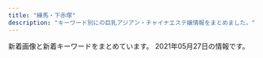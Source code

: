 ```yaml
---
title: "練馬・下赤塚"
description: "キーワード別にの巨乳アジアン・チャイナエステ嬢情報をまとめました。"
---
```


新着画像と新着キーワードをまとめています。
2021年05月27日の情報です。

<DmmAffiliateIns />
<KeywordTable
  shops={
    [
    {
        "station": "\u6210\u5897\u99c5\u5357\u53e3",
        "keywords": {},
        "img_links": [
            "http://oasis.akasuri.xyz/images/bar-staff.png",
            "http://oasis.akasuri.xyz/staff/s2.jpg",
            "http://oasis.akasuri.xyz/images/bar-photo.png",
            "http://oasis.akasuri.xyz/images/c-top.png",
            "http://oasis.akasuri.xyz/images/fotter.png",
            "http://oasis.akasuri.xyz/images/c-staff.png",
            "http://oasis.akasuri.xyz/staff/s1.jpg",
            "http://oasis.akasuri.xyz/images/c-photo.png",
            "http://oasis.akasuri.xyz/images/b-tel.png",
            "http://oasis.akasuri.xyz/staff/s3.jpg"
        ],
        "name": "\u30aa\u30a2\u30b7\u30b9",
        "url": "http://oasis.akasuri.xyz/"
    },
    {
        "img_links": [],
        "name": "AROMA PLAZA \u30a2\u30ed\u30de\u30d7\u30e9\u30b6",
        "keywords": {},
        "station": "\u77f3\u795e\u4e95\u516c\u5712\u99c5\u5357\u53e3",
        "url": "http://aroma-p.info/"
    },
    {
        "name": "\u7d05\u6708",
        "station": "\u4e0b\u8d64\u585a\u99c5\u5317\u53e3",
        "keywords": {},
        "url": "http://www.es-kou.link/",
        "img_links": [
            "http://www.es-kou.link/img/satomi1.jpg",
            "http://www.es-kou.link/images/interior_t.jpg",
            "http://www.es-kou.link/images/staff_t.jpg",
            "http://www.es-kou.link/images/mobile.jpg",
            "http://www.es-kou.link/images/1.jpg",
            "http://www.es-kou.link/img/nana1.jpg",
            "http://www.es-kou.link/images/s1.png",
            "http://www.es-kou.link/images/b1.jpg",
            "http://www.es-kou.link/images/sys2.jpg",
            "http://www.es-kou.link/images/head.jpg",
            "http://www.es-kou.link/img/mimi1.jpg",
            "http://www.es-kou.link/images/b2.jpg",
            "http://www.es-kou.link/images/news.jpg",
            "http://www.es-kou.link/images/sys1.jpg",
            "http://www.es-kou.link/images/int1.png",
            "http://www.es-kou.link/images/sys3.png",
            "http://www.es-kou.link/images/info.png",
            "http://www.es-kou.link/images/3.jpg",
            "http://www.es-kou.link/images/int2.png",
            "http://www.es-kou.link/images/2.jpg"
        ]
    },
    {
        "keywords": {},
        "url": "http://rose.este.work/",
        "name": "\u512a\u30fb\u7f8e",
        "station": "\u6c5f\u53e4\u7530\u99c5\u5357\u53e3",
        "img_links": [
            "http://rose.este.work/resize_1500-450.jpg",
            "http://rose.este.work/r3.jpg",
            "http://rose.este.work/re.jpg",
            "http://rose.este.work/index-1.htm.jpg",
            "http://rose.este.work/unnamed.png",
            "http://rose.este.work/r5.jpg",
            "http://rose.este.work/sys1.png",
            "http://rose.este.work/index-25.htm.jpg",
            "http://rose.este.work/index-24.htm.jpg",
            "http://rose.este.work/totop.png",
            "http://rose.este.work/index-26.htm.jpg",
            "http://rose.este.work/r4.jpg",
            "http://rose.este.work/resize_250.png",
            "http://rose.este.work/r1.jpg"
        ]
    },
    {
        "station": "\u65b0\u685c\u53f0\u99c51\u756a\u51fa\u53e3",
        "name": "\u697d\u3005",
        "keywords": {},
        "img_links": [
            "https://static.wixstatic.com/media/73ea4e_4f276738c0354f93b87840e2d55be62b~mv2.png",
            "https://static.wixstatic.com/media/56292f_3dc196c69ac04338b46a28f7dc0f4df2.jpg",
            "https://static.wixstatic.com/media/73ea4e_73ca4971bac34776a53c8b09526abe0d~mv2.jpg",
            "https://static.wixstatic.com/media/56292f_4d626237c2cd4806b0251dae4554758e.jpg"
        ],
        "url": "https://1270791003.wixsite.com/mysite/"
    },
    {
        "name": "Smile -\u30b9\u30de\u30a4\u30eb-",
        "url": "http://www.smile.mensest.com/",
        "img_links": [
            "http://www.smile.mensest.com/img/pickup.jpg",
            "http://www.smile.mensest.com/files/003.jpg",
            "http://www.smile.mensest.com/files/005.jpg",
            "http://www.smile.mensest.com/img/btn_side_mobile.jpg",
            "http://www.smile.mensest.com/img/ttl_news.png",
            "http://www.smile.mensest.com/img/ttl_info.png",
            "http://www.smile.mensest.com/img/header02.png",
            "http://www.smile.mensest.com/files/001.jpg",
            "http://www.smile.mensest.com/img/goback.jpg",
            "http://www.smile.mensest.com/files/004.jpg",
            "http://www.smile.mensest.com/img/btn_blog.png",
            "http://www.smile.mensest.com/files/002.jpg"
        ],
        "keywords": {
            "85": 2,
            "D": 6,
            "88": 4,
            "C": 17,
            "87": 4
        },
        "station": "\u7df4\u99ac\u99c5\u897f\u53e3"
    },
    {
        "img_links": [
            "http://www.es-yas.click/img/sayuri1.jpg",
            "http://www.es-yas.click/images/newface.png",
            "http://www.es-yas.click/images/sys2.png",
            "http://www.es-yas.click/images/int2.png",
            "http://www.es-yas.click/img/mari1.jpg",
            "http://www.es-yas.click/images/sys1.png",
            "http://www.es-yas.click/images/1.jpg",
            "http://www.es-yas.click/images/interior_t.jpg",
            "http://www.es-yas.click/images/tel.jpg",
            "http://www.es-yas.click/images/staff_t.jpg",
            "http://www.es-yas.click/images/3.jpg",
            "http://www.es-yas.click/img/riri1.jpg",
            "http://www.es-yas.click/images/s1.png",
            "http://www.es-yas.click/images/news.jpg",
            "http://www.es-yas.click/images/int1.png",
            "http://www.es-yas.click/images/2.jpg",
            "http://www.es-yas.click/images/ac1.png",
            "http://www.es-yas.click/images/mobile.jpg",
            "http://www.es-yas.click/images/head.jpg",
            "http://www.es-yas.click/images/sirase.jpg",
            "http://www.es-yas.click/images/info.png"
        ],
        "station": "\u4e2d\u6751\u6a4b\u99c5\u5357\u53e3",
        "url": "http://www.es-yas.click/",
        "keywords": {},
        "name": "\u30b9\u30a6\u30a3\u30fc\u30c8"
    },
    {
        "station": "\u7df4\u99ac\u99c5\u897f\u53e3",
        "url": "http://sh-dafei.work/",
        "img_links": [
            "http://sh-dafei.work/templets/default/pc/picture/s_staff.png",
            "http://sh-dafei.work/uploads/181207/1-1Q20G40K63R.jpg",
            "http://sh-dafei.work/templets/default/pc/picture/face.png",
            "http://sh-dafei.work/uploads/210326/1-210326140613257.jpg",
            "http://sh-dafei.work/uploads/181206/1-1Q2061253211D.jpg",
            "http://sh-dafei.work/uploads/190809/1-1ZP9125I01S.jpg",
            "http://sh-dafei.work/uploads/190130/1-1Z130162635508.jpg",
            "http://sh-dafei.work/uploads/210219/1-210219105500300.jpg",
            "http://sh-dafei.work/uploads/181206/1-1Q2061249563O.jpg",
            "http://sh-dafei.work/templets/default/pc/picture/s_pick.png",
            "http://sh-dafei.work/uploads/allimg/180612/1-1P612160305350.jpg",
            "http://sh-dafei.work/uploads/171031/1-1G0311G344914.jpg",
            "http://sh-dafei.work/uploads/200612/1-200612154534W8.jpg",
            "http://sh-dafei.work/uploads/190329/1-1Z329151011c7.jpg",
            "http://sh-dafei.work/uploads/180227/1-1P22G40S5448.jpg",
            "http://sh-dafei.work/uploads/191115/1-191115132040J2.jpg",
            "http://sh-dafei.work/uploads/190924/1-1Z924151334121.jpg",
            "http://sh-dafei.work/uploads/180612/1-1P612160029349.jpg",
            "http://sh-dafei.work/uploads/181207/1-1Q20G35320X0.png",
            "http://sh-dafei.work/uploads/171031/1-1G0311G556445.jpg",
            "http://sh-dafei.work/templets/default/pc/picture/end1.jpg",
            "http://sh-dafei.work/templets/default/pc/picture/staffs.png",
            "http://sh-dafei.work/uploads/171031/1-1G0311G531445.jpg",
            "http://sh-dafei.work/uploads/201113/1-20111314213cQ.jpg",
            "http://sh-dafei.work/uploads/200117/1-20011G614144B.jpg",
            "http://sh-dafei.work/uploads/190301/1-1Z30116320A41.jpg",
            "http://sh-dafei.work/templets/default/pc/picture/s_news.png",
            "http://sh-dafei.work/uploads/201002/1-201002144Z11V.jpg",
            "http://sh-dafei.work/uploads/181206/1-1Q2061250494E.jpg",
            "http://sh-dafei.work/uploads/171031/1-1G0311G505933.jpg",
            "http://sh-dafei.work/uploads/181206/1-1Q206125154224.jpg",
            "http://sh-dafei.work/uploads/180612/1-1P6121601061c.jpg",
            "http://sh-dafei.work/uploads/171031/1-1G0311G4095M.jpg",
            "http://sh-dafei.work/uploads/181214/1-1Q214154222511.jpg"
        ],
        "name": "\u5927\u5983",
        "keywords": {}
    },
    {
        "keywords": {
            "88": 2,
            "89": 1,
            "90": 3,
            "92": 1
        },
        "station": "\u7df4\u99ac\u99c5\u897f\u53e3",
        "name": "\u7df4\u99ac\u306e\u5929\u4f7f",
        "url": "http://ginzaangel.esnavi.work/",
        "img_links": [
            "http://ginzaangel.esnavi.work/int1.png",
            "http://ginzaangel.esnavi.work/2/uploadimg/1615988408.jpeg",
            "http://ginzaangel.esnavi.work/2/uploadimg/1619341553.jpeg",
            "http://ginzaangel.esnavi.work/2/uploadimg/1615989033.jpeg",
            "http://ginzaangel.esnavi.work/sys2.jpg",
            "http://ginzaangel.esnavi.work/2/uploadimg/1601829474.jpeg",
            "http://ginzaangel.esnavi.work/2/uploadimg/1615988934.jpeg",
            "http://ginzaangel.esnavi.work/head.jpg",
            "http://ginzaangel.esnavi.work/sys1.jpg",
            "http://ginzaangel.esnavi.work/news.jpg",
            "http://ginzaangel.esnavi.work/2/uploadimg/1615989115.jpeg",
            "http://ginzaangel.esnavi.work/staff_t.jpg",
            "http://ginzaangel.esnavi.work/2/uploadimg/1595657062.jpeg",
            "http://ginzaangel.esnavi.work/s1.png"
        ]
    },
    {
        "keywords": {
            "90": 3,
            "E": 1,
            "92": 1,
            "C": 2,
            "89": 1,
            "D": 3,
            "86": 1
        },
        "img_links": [
            "http://aclass.estheya.com/css/staff/staff002.jpg",
            "http://aclass.estheya.com/css/staff/staff006.jpg",
            "http://aclass.estheya.com/css/right.jpg",
            "http://aclass.estheya.com/css/m-top004.jpg",
            "http://aclass.estheya.com/css/m-head04.jpg",
            "http://aclass.estheya.com/css/staff/staff005.jpg",
            "http://aclass.estheya.com/css/staff/staff0004.jpg",
            "http://aclass.estheya.com/css/staff/staff0003.jpg",
            "http://aclass.estheya.com/css/m-head02.jpg",
            "http://aclass.estheya.com/css/staff/staff001-b.jpg",
            "http://aclass.estheya.com/images/call.png",
            "http://aclass.estheya.com/css/left.jpg",
            "http://aclass.estheya.com/css/cam01.jpg",
            "http://aclass.estheya.com/css/staff/staff001.jpg"
        ],
        "name": "A-CLASS\uff5e\u30a8\u30fc\u30af\u30e9\u30b9\uff5e",
        "station": "\u7df4\u99ac\u99c5",
        "url": "http://aclass.estheya.com/"
    },
    {
        "station": "\u8981\u753a\u99c55\u756a\u51fa\u53e3",
        "name": "\u30d1\u30ad\u30e9",
        "img_links": [
            "http://pakira-massage.work/img/sta1.jpg",
            "http://pakira-massage.work/img/botton.jpg",
            "http://pakira-massage.work/i/img/r4.jpg",
            "http://pakira-massage.work/i/img/sta2.jpg",
            "http://pakira-massage.work/i/img/sta1.jpg",
            "http://pakira-massage.work/i/img/st1.jpg",
            "http://pakira-massage.work/img/sta2.jpg",
            "http://pakira-massage.work/img/campian.jpg",
            "http://pakira-massage.work/i/img/r2.jpg",
            "http://pakira-massage.work/i/img/r3.jpg",
            "http://pakira-massage.work/img/s2.jpg",
            "http://pakira-massage.work/img/nos.jpg",
            "http://pakira-massage.work/i/img/r1.jpg",
            "http://pakira-massage.work/img/s1.jpg",
            "http://pakira-massage.work/img/mobile-1.png",
            "http://pakira-massage.work/img/head.jpg",
            "http://pakira-massage.work/img/st1.jpg",
            "http://pakira-massage.work/img/st2.jpg",
            "http://pakira-massage.work/i/img/r6.jpg",
            "http://pakira-massage.work/i/img/r5.jpg"
        ],
        "url": "http://pakira-massage.work/",
        "keywords": {
            "E": 1,
            "85": 2,
            "C": 11,
            "87": 1
        }
    },
    {
        "url": "http://www.hi-msg.com/dansin/",
        "name": "\u6696\u5fc3",
        "img_links": [
            "http://www.hi-msg.com/dansin/images/s_face.jpg",
            "http://www.hi-msg.com/dansin/images/p-5-1.jpg",
            "http://www.hi-msg.com/dansin/images/p-5.jpg",
            "http://www.hi-msg.com/dansin/images/p-6.jpg",
            "http://www.hi-msg.com/dansin/images/1.jpg",
            "http://www.hi-msg.com/dansin/images/p-6-1.jpg",
            "http://www.hi-msg.com/dansin/images/s_pick.jpg",
            "http://www.hi-msg.com/dansin/images/p-7.jpg",
            "http://www.hi-msg.com/dansin/images/p-8.jpg",
            "http://www.hi-msg.com/dansin/images/top1.jpg",
            "http://www.hi-msg.com/dansin/images/p-9.jpg",
            "http://www.hi-msg.com/dansin/images/top.jpg",
            "http://www.hi-msg.com/dansin/images/mobile.jpg",
            "http://www.hi-msg.com/dansin/images/p-2-1.jpg",
            "http://www.hi-msg.com/dansin/images/end1.jpg",
            "http://www.hi-msg.com/dansin/images/p-2.jpg",
            "http://www.hi-msg.com/dansin/images/p-9-1.jpg",
            "http://www.hi-msg.com/dansin/images/s_news.jpg",
            "http://www.hi-msg.com/dansin/images/nav.jpg",
            "http://www.hi-msg.com/dansin/images/s_info.jpg"
        ],
        "station": "\u3068\u304d\u308f\u53f0\u99c5\u5357\u53e3",
        "keywords": {}
    },
    {
        "url": "http://binrou.net/",
        "name": "\u30ad\u30e9\u30ad\u30e9",
        "keywords": {
            "86": 4,
            "88": 1,
            "89": 1,
            "D": 2,
            "F": 1,
            "C": 17,
            "E": 6,
            "87": 4
        },
        "img_links": [
            "http://binrou.net/i/img/r4.jpg",
            "http://binrou.net/i/img/sta98.jpg",
            "http://binrou.net/img/pickup20.jpg",
            "http://binrou.net/img/st116.jpg",
            "http://binrou.net/i/img/st118.jpg",
            "http://binrou.net/img/s112.jpg",
            "http://binrou.net/i/img/sta117.jpg",
            "http://binrou.net/i/img/sta119.jpg",
            "http://binrou.net/img/sta115.jpg",
            "http://binrou.net/img/st118.jpg",
            "http://binrou.net/i/img/sta104.jpg",
            "http://binrou.net/img/st111.jpg",
            "http://binrou.net/img/s111.jpg",
            "http://binrou.net/img/s116.jpg",
            "http://binrou.net/i/img/sta108.jpg",
            "http://binrou.net/img/st109.jpg",
            "http://binrou.net/img/st119.jpg",
            "http://binrou.net/img/sta118.jpg",
            "http://binrou.net/img/st112.jpg",
            "http://binrou.net/i/img/sta109.jpg",
            "http://binrou.net/i/img/sta118.jpg",
            "http://binrou.net/i/img/sta89.jpg",
            "http://binrou.net/i/img/sta111.jpg",
            "http://binrou.net/img/botton.jpg",
            "http://binrou.net/i/img/r1.jpg",
            "http://binrou.net/i/img/sta80.jpg",
            "http://binrou.net/img/s115.jpg",
            "http://binrou.net/img/st117.jpg",
            "http://binrou.net/i/img/r2.jpg",
            "http://binrou.net/i/img/acc.jpg",
            "http://binrou.net/img/st114.jpg",
            "http://binrou.net/i/img/sta112.jpg",
            "http://binrou.net/i/img/sta88.jpg",
            "http://binrou.net/img/st115.jpg",
            "http://binrou.net/i/img/sta105.jpg",
            "http://binrou.net/img/s117.jpg",
            "http://binrou.net/i/img/sta94.jpg",
            "http://binrou.net/img/acc.jpg",
            "http://binrou.net/i/img/sta97.jpg",
            "http://binrou.net/img/s119.jpg",
            "http://binrou.net/img/sta109.jpg",
            "http://binrou.net/img/sta114.jpg",
            "http://binrou.net/i/img/sta100.jpg",
            "http://binrou.net/i/img/sta92.jpg",
            "http://binrou.net/img/s114.jpg",
            "http://binrou.net/img/sta116.jpg",
            "http://binrou.net/img/sta112.jpg",
            "http://binrou.net/img/s118.jpg",
            "http://binrou.net/img/sta117.jpg",
            "http://binrou.net/i/img/sta115.jpg",
            "http://binrou.net/img/fla.jpg",
            "http://binrou.net/img/sta111.jpg",
            "http://binrou.net/i/img/r3.jpg",
            "http://binrou.net/img/sta119.jpg",
            "http://binrou.net/img/mo.png",
            "http://binrou.net/i/img/sta116.jpg",
            "http://binrou.net/i/img/sta114.jpg"
        ],
        "station": "\u7df4\u99ac\u99c5\u897f\u53e3"
    },
    {
        "url": "http://siesta.ests.jp/",
        "keywords": {
            "85": 10,
            "83": 5,
            "D": 15,
            "88": 5
        },
        "name": "\u30b7\u30a8\u30b9\u30bf",
        "station": "\u5927\u6cc9\u5b66\u5712\u99c5\u5317\u53e3",
        "img_links": [
            "http://siesta.ests.jp/images/acc3.jpg",
            "http://siesta.ests.jp/photos/sites/39/2021/01/2021011116333298.jpg",
            "http://siesta.ests.jp/images/pick.jpg",
            "http://siesta.ests.jp/images/acc1.jpg",
            "http://siesta.ests.jp/images/acc4.jpg",
            "http://siesta.ests.jp/images/top.png",
            "http://siesta.ests.jp/photos/sites/39/2021/01/2021011116333493.jpg",
            "http://siesta.ests.jp/photos/sites/39/2021/04/2021040818055925.jpg",
            "http://siesta.ests.jp/images/mobile.jpg",
            "http://siesta.ests.jp/images/info.jpg",
            "http://siesta.ests.jp/photos/sites/39/2021/04/2021042011331872.jpg",
            "http://siesta.ests.jp/images/s-staff.jpg",
            "http://siesta.ests.jp/images/news.jpg",
            "http://siesta.ests.jp/images/s-recriut.jpg",
            "http://siesta.ests.jp/images/mobile1.jpg",
            "http://siesta.ests.jp/images/acc2.jpg"
        ]
    },
    {
        "img_links": [
            "http://c-sakura.work/images/1.jpg",
            "http://c-sakura.work/img/ami1.jpg",
            "http://c-sakura.work/images/interior_t.jpg",
            "http://c-sakura.work/img/yuyu1.jpg",
            "http://c-sakura.work/images/int2.png",
            "http://c-sakura.work/images/head.jpg",
            "http://c-sakura.work/images/int1.png",
            "http://c-sakura.work/img/yuri1.jpg",
            "http://c-sakura.work/images/sisu.png",
            "http://c-sakura.work/images/tel.jpg",
            "http://c-sakura.work/images/3.jpg",
            "http://c-sakura.work/images/sys1.png",
            "http://c-sakura.work/images/2.jpg",
            "http://c-sakura.work/images/news.png",
            "http://c-sakura.work/images/info.png",
            "http://c-sakura.work/images/mobile.jpg",
            "http://c-sakura.work/images/staff_t.jpg"
        ],
        "url": "http://c-sakura.work/",
        "station": "\u4e0b\u8d64\u585a\u99c5\u5317\u53e3",
        "name": "\u9577\u4e45*\u3061\u3087\u3046\u304d\u3085\u3046",
        "keywords": {}
    },
    {
        "name": "\u30b8\u30e3\u30b9\u30df\u30f3",
        "img_links": [],
        "station": "\u6210\u5897\u99c5",
        "keywords": {},
        "url": "http://evergrace.tyo.cm/"
    },
    {
        "keywords": {},
        "url": "http://c-ikoi.work/",
        "img_links": [
            "http://c-ikoi.work/images/sys2.jpg",
            "http://c-ikoi.work/img/yuki1.jpg",
            "http://c-ikoi.work/images/4.jpg",
            "http://c-ikoi.work/images/staff_t.jpg",
            "http://c-ikoi.work/images/sys1.jpg",
            "http://c-ikoi.work/images/sys3.png",
            "http://c-ikoi.work/images/int2.png",
            "http://c-ikoi.work/images/line.png",
            "http://c-ikoi.work/images/concept.jpg",
            "http://c-ikoi.work/img/moe1.jpg",
            "http://c-ikoi.work/img/aoi1.jpg",
            "http://c-ikoi.work/images/3.jpg",
            "http://c-ikoi.work/images/tel.jpg",
            "http://c-ikoi.work/images/rec1.png",
            "http://c-ikoi.work/images/mobile.jpg",
            "http://c-ikoi.work/images/1.jpg",
            "http://c-ikoi.work/img/rina1.jpg",
            "http://c-ikoi.work/images/head.jpg",
            "http://c-ikoi.work/images/rec2.png",
            "http://c-ikoi.work/images/2.jpg",
            "http://c-ikoi.work/images/news.jpg",
            "http://c-ikoi.work/images/int1.png",
            "http://c-ikoi.work/images/int3.png",
            "http://c-ikoi.work/images/interior_t.jpg"
        ],
        "station": "\u5927\u5c71\u99c5\u5357\u53e3",
        "name": "\u61a9"
    },
    {
        "url": "http://tenpo2.iest.info/",
        "station": "\u4e0a\u677f\u6a4b\u99c5\u5317\u53e3",
        "keywords": {},
        "name": "\u6e29\u30fb\u306c\u304f\u3082\u308a",
        "img_links": []
    },
    {
        "url": "http://margaret.ests.jp/",
        "name": "\u30de\u30fc\u30ac\u30ec\u30c3\u30c8",
        "img_links": [
            "http://margaret.ests.jp/images/s_service.png",
            "http://margaret.ests.jp/photos/sites/29/2020/04/2020041014190824.jpg",
            "http://margaret.ests.jp/images/s_pick.jpg",
            "http://margaret.ests.jp/photos/sites/29/2020/03/2020032709162529.jpg",
            "http://margaret.ests.jp/photos/sites/29/2021/01/2021011511194654.jpg",
            "http://margaret.ests.jp/photos/sites/29/2020/06/202006301829174.jpeg",
            "http://margaret.ests.jp/photos/sites/29/2020/06/2020062814010219.jpeg",
            "http://margaret.ests.jp/images/service1.jpg",
            "http://margaret.ests.jp/images/service2.jpg",
            "http://margaret.ests.jp/photos/sites/29/2020/04/202004081414540.jpg",
            "http://margaret.ests.jp/images/room3.jpg",
            "http://margaret.ests.jp/images/info.jpg",
            "http://margaret.ests.jp/photos/sites/29/2020/08/2020082222274080.jpeg",
            "http://margaret.ests.jp/photos/sites/29/2020/04/2020040205541033.jpg",
            "http://margaret.ests.jp/images/s_staff.png",
            "http://margaret.ests.jp/images/room1.jpg",
            "http://margaret.ests.jp/photos/sites/29/2020/05/202005281752578.jpg",
            "http://margaret.ests.jp/photos/sites/29/2020/08/2020080615352994.jpeg",
            "http://margaret.ests.jp/images/service3.jpg",
            "http://margaret.ests.jp/images/room4.jpg",
            "http://margaret.ests.jp/images/room2.jpg",
            "http://margaret.ests.jp/images/s_news.jpg",
            "http://margaret.ests.jp/images/mobile.jpg",
            "http://margaret.ests.jp/images/top.jpg",
            "http://margaret.ests.jp/photos/sites/29/2020/04/202004102157462.jpeg",
            "http://margaret.ests.jp/images/service4.jpg"
        ],
        "station": "\u685c\u53f0\u99c5\u5317\u53e3",
        "keywords": {
            "88": 24,
            "85": 36,
            "E": 60,
            "86": 24,
            "D": 72,
            "87": 12
        }
    },
    {
        "img_links": [
            "http://moonlove.est-u.com/staff/miki.jpg",
            "http://moonlove.est-u.com/images/s6.jpg",
            "http://moonlove.est-u.com/images/index_02.jpg",
            "http://moonlove.est-u.com/images/index_16.jpg",
            "http://moonlove.est-u.com/images/index1_06.jpg",
            "http://moonlove.est-u.com/images/index_14.jpg",
            "http://moonlove.est-u.com/images/index_04.jpg",
            "http://moonlove.est-u.com/images/index3_06.jpg",
            "http://moonlove.est-u.com/images/index_12.jpg",
            "http://moonlove.est-u.com/images/s8.jpg",
            "http://moonlove.est-u.com/staff/ayumi.jpg",
            "http://moonlove.est-u.com/images/s1.jpg",
            "http://moonlove.est-u.com/staff/kaori.jpg",
            "http://moonlove.est-u.com/images/index_13.jpg",
            "http://moonlove.est-u.com/images/s4.jpg",
            "http://moonlove.est-u.com/staff/nami.jpg",
            "http://moonlove.est-u.com/staff/sakura.jpg",
            "http://moonlove.est-u.com/images/s3.jpg",
            "http://moonlove.est-u.com/images/index_07.jpg",
            "http://moonlove.est-u.com/images/index_19.jpg",
            "http://moonlove.est-u.com/images/icon_000.jpg",
            "http://moonlove.est-u.com/images/s5.jpg",
            "http://moonlove.est-u.com/images/index_15.jpg",
            "http://moonlove.est-u.com/images/index_05.jpg",
            "http://moonlove.est-u.com/images/index_17.jpg",
            "http://moonlove.est-u.com/images/index2_06.jpg",
            "http://moonlove.est-u.com/staff/hitomi.jpg",
            "http://moonlove.est-u.com/images/index_10.jpg",
            "http://moonlove.est-u.com/images/index_08.jpg",
            "http://moonlove.est-u.com/images/staff_09.jpg"
        ],
        "name": "\u6708\u306e\u604b",
        "station": "\u7df4\u99ac\u99c5\u5317\u53e3",
        "keywords": {
            "C": 7
        },
        "url": "http://moonlove.est-u.com/"
    },
    {
        "keywords": {
            "C": 8
        },
        "img_links": [
            "http://www.nerima-rose.com/images/shop/11.jpg",
            "http://www.nerima-rose.com/images/staff/18/hina.jpg",
            "http://www.nerima-rose.com/images/aroma/r3.jpg",
            "http://www.nerima-rose.com/images/staff/17/2/ena.jpg",
            "http://www.nerima-rose.com/images/index-rosa_02.jpg",
            "http://www.nerima-rose.com/images/index-rosa_09.jpg",
            "http://www.nerima-rose.com/images/rosa-sys_04.jpg",
            "http://www.nerima-rose.com/images/staff/16/kaori2.jpg",
            "http://www.nerima-rose.com/images/rosa-sys_09a.jpg",
            "http://www.nerima-rose.com/images/shop/3/sh1.jpg",
            "http://www.nerima-rose.com/images/rosa-pindao_07.jpg",
            "http://www.nerima-rose.com/images/nav/nav-rec.jpg",
            "http://www.nerima-rose.com/images/staff/18/ayumi.jpg",
            "http://www.nerima-rose.com/images/shop/4/s1.jpg",
            "http://www.nerima-rose.com/images/aroma/r1.jpg",
            "http://www.nerima-rose.com/images/rosa-pindao_09.jpg",
            "http://www.nerima-rose.com/images/staff/18/misaki.jpg",
            "http://www.nerima-rose.com/images/shop/h1.jpg",
            "http://www.nerima-rose.com/images/nav/nav-acc.jpg",
            "http://www.nerima-rose.com/cgi-bin/topics/img/16-1.jpg",
            "http://www.nerima-rose.com/images/staff/16/aya2.jpg",
            "http://www.nerima-rose.com/images/staff/17/2/nana.png",
            "http://www.nerima-rose.com/images/aroma/r2.jpg",
            "http://www.nerima-rose.com/images/staff/17/riri.jpg",
            "http://www.nerima-rose.com/images/sys3.jpg",
            "http://www.nerima-rose.com/images/index-rosa_04.jpg",
            "http://www.nerima-rose.com/images/images/sys2018_06.jpg",
            "http://www.nerima-rose.com/images/images/sys2018_03.jpg"
        ],
        "station": "\u7df4\u99ac\u99c5\u5357\u53e3",
        "name": "ROSE",
        "url": "http://www.nerima-rose.com/"
    },
    {
        "url": "http://nymphe-est.biz/",
        "station": "\u6771\u6b66\u7df4\u99ac\u99c5\u5317\u53e3",
        "img_links": [
            "http://nymphe-est.biz/images/fla.jpg",
            "http://nymphe-est.biz/images/stat.jpg",
            "http://nymphe-est.biz/images/cg01.jpg",
            "http://nymphe-est.biz/images/tm.jpg",
            "http://nymphe-est.biz/images/m4.png",
            "http://nymphe-est.biz/images/cg02.jpg",
            "http://nymphe-est.biz/images/tit5.jpg",
            "http://nymphe-est.biz/images/m2.png",
            "http://nymphe-est.biz/images/bur.jpg",
            "http://nymphe-est.biz/images/top.png",
            "http://nymphe-est.biz/images/tit4.jpg",
            "http://nymphe-est.biz/images/accl.jpg",
            "http://nymphe-est.biz/images/stal.jpg",
            "http://nymphe-est.biz/images/m1.png",
            "http://nymphe-est.biz/images/bul.jpg",
            "http://nymphe-est.biz/images/m3.png",
            "http://nymphe-est.biz/images/tit2.jpg",
            "http://nymphe-est.biz/images/tit3.jpg",
            "http://nymphe-est.biz/images/m6.png",
            "http://nymphe-est.biz/images/tit6.jpg",
            "http://nymphe-est.biz/images/spt.png",
            "http://nymphe-est.biz/images/m5.png",
            "http://nymphe-est.biz/images/no.png",
            "http://nymphe-est.biz/images/cg03.jpg"
        ],
        "keywords": {
            "D": 2,
            "E": 1
        },
        "name": "\u59eb\u306e\u3086\u3073\u3055\u304d"
    },
    {
        "keywords": {},
        "name": "\u8776",
        "url": "http://www.relaxes.info/",
        "img_links": [
            "http://www.relaxes.info/up/uploads/20210313172020j.jpg",
            "http://www.relaxes.info/up/uploads/20180315212810me.jpg",
            "http://www.relaxes.info/images/ttl_qj.png",
            "http://www.relaxes.info/images/t2.png",
            "http://www.relaxes.info/images/rec.png",
            "http://www.relaxes.info/images/t1.png",
            "http://www.relaxes.info/images/price.jpg",
            "http://www.relaxes.info/images/s1.png",
            "http://www.relaxes.info/images/ttl_staff.png",
            "http://www.relaxes.info/images/info.jpg",
            "http://www.relaxes.info/images/ttl_price.png",
            "http://www.relaxes.info/up/uploads/2017071800271212.jpg",
            "http://www.relaxes.info/images/header_bg.png"
        ],
        "station": "\u4e0a\u677f\u6a4b\u99c5\u5317\u53e3"
    },
    {
        "name": "\u3064\u307c\u307f",
        "station": "\u7df4\u99ac\u99c5\u897f\u53e3",
        "keywords": {
            "E": 13,
            "D": 6,
            "G": 2,
            "C": 17
        },
        "url": "https://salasa.tokyo/",
        "img_links": [
            "https://salasa.tokyo/wp-content/themes/este/img/top-img02.png",
            "https://salasa.tokyo/wp-content/uploads/2021/04/s187alasa.jpg",
            "https://salasa.tokyo/wp-content/uploads/2020/03/897261salasa.jpg",
            "https://salasa.tokyo/wp-content/uploads/2020/04/2311121salasa.jpg",
            "https://salasa.tokyo/wp-content/uploads/2020/02/8776salasa.jpg",
            "https://salasa.tokyo/wp-content/uploads/2020/02/11salasa.jpg",
            "https://salasa.tokyo/wp-content/themes/este/img/1.jpg",
            "https://salasa.tokyo/wp-content/themes/este/img/tel_footer.png",
            "https://salasa.tokyo/wp-content/themes/este/img/top-img01a.png",
            "https://salasa.tokyo/wp-content/themes/este/img/top-img021.png",
            "https://salasa.tokyo/wp-content/themes/este/img/2.jpg",
            "https://salasa.tokyo/wp-content/uploads/2020/02/1salasa.jpg",
            "https://salasa.tokyo/wp-content/themes/este/img/3.jpg",
            "https://salasa.tokyo/wp-content/uploads/2020/02/876752178salasa.jpg",
            "https://salasa.tokyo/wp-content/uploads/2020/02/21salasa.jpg",
            "https://salasa.tokyo/wp-content/uploads/2020/02/41salasa.jpg",
            "https://salasa.tokyo/wp-content/themes/este/img/4.jpg",
            "https://salasa.tokyo/wp-content/themes/este/img/top-img05.png",
            "https://salasa.tokyo/wp-content/themes/este/img/call.png",
            "https://salasa.tokyo/wp-content/themes/este/img/top-img01.png",
            "https://salasa.tokyo/wp-content/themes/este/img/tel_header.png",
            "https://salasa.tokyo/wp-content/themes/este/img/top-img04.png",
            "https://salasa.tokyo/wp-content/uploads/2021/02/345salasa.jpg",
            "https://salasa.tokyo/wp-content/uploads/2020/02/32salasa.jpg",
            "https://salasa.tokyo/wp-content/themes/este/img/top-img01b.png"
        ]
    },
    {
        "keywords": {},
        "station": "\u6210\u5897\u99c5",
        "name": "\u59eb",
        "img_links": [],
        "url": "http://anzu.abnavi.info/"
    },
    {
        "station": "\u7df4\u99ac\u99c5\u5317\u53e3",
        "url": "http://es-nerima.biz/",
        "keywords": {},
        "img_links": [
            "http://es-nerima.biz/wp-content/themes/template-salon2/images/gallery2.jpg",
            "http://cdn.dino-es.com/images/logo/88x31DinoEs.png",
            "http://es-nerima.biz/wp-content/uploads/2016/10/g1-250x330.jpg",
            "http://es-nerima.biz/wp-content/uploads/2016/10/g5.jpg",
            "http://es-nerima.biz/wp-content/uploads/2016/10/mika-250x330.jpg",
            "http://es-nerima.biz/wp-content/uploads/2016/10/g6.jpg",
            "http://es-nerima.biz/wp-content/themes/template-salon2/images/pickup-ttl.png",
            "http://es-nerima.biz/wp-content/themes/template-salon2/images/news-ttl.png",
            "http://es-nerima.biz/wp-content/uploads/2016/10/gallery8.jpg",
            "http://es-nerima.biz/wp-content/uploads/2016/10/camp-bnr.jpg",
            "http://es-nerima.biz/wp-content/themes/template-salon2/images/newface-ttl.png",
            "http://es-nerima.biz/wp-content/uploads/2016/10/gallery5.jpg",
            "http://es-nerima.biz/wp-content/uploads/2016/10/gallery3.jpg",
            "http://es-nerima.biz/wp-content/themes/template-salon2/images/camp-bnr.jpg",
            "http://es-nerima.biz/wp-content/uploads/2016/10/gallery8-600x600.jpg",
            "http://es-nerima.biz/wp-content/uploads/2016/10/g5-250x330.jpg",
            "http://es-nerima.biz/wp-content/uploads/2016/10/girl-1-250x330.jpg",
            "http://es-nerima.biz/wp-content/themes/template-salon2/images/massage-de_88_31.jpg",
            "http://es-nerima.biz/wp-content/themes/template-salon2/images/gallery3.jpg",
            "http://es-nerima.biz/wp-content/uploads/2016/10/mika.jpg",
            "http://es-nerima.biz/wp-content/themes/template-salon2/images/gallery1.jpg",
            "http://es-nerima.biz/wp-content/uploads/2016/10/eri.jpg",
            "http://es-nerima.biz/wp-content/themes/template-salon2/images/slider1.jpg",
            "http://es-nerima.biz/wp-content/uploads/2016/10/girl-1.jpg",
            "http://es-nerima.biz/wp-content/uploads/2016/10/g3-250x330.jpg",
            "http://es-nerima.biz/wp-content/themes/template-salon2/images/pickup-frame.png",
            "http://es-nerima.biz/wp-content/uploads/2016/10/g1.jpg",
            "http://es-nerima.biz/wp-content/themes/template-salon2/images/magazine.jpg",
            "http://es-nerima.biz/wp-content/themes/template-salon2/images/gallery4.jpg",
            "http://es-nerima.biz/wp-content/themes/template-salon2/images/tel.png",
            "http://es-nerima.biz/wp-content/uploads/2016/10/g3.jpg",
            "http://es-nerima.biz/wp-content/uploads/2016/10/gallery2.jpg",
            "http://es-nerima.biz/wp-content/uploads/2016/10/gallery1.jpg",
            "http://es-nerima.biz/wp-content/uploads/2016/10/eri-250x330.jpg",
            "http://es-nerima.biz/wp-content/uploads/2016/10/gallery7.jpg",
            "http://es-nerima.biz/wp-content/uploads/2016/10/g6-250x330.jpg",
            "http://es-nerima.biz/wp-content/themes/template-salon2/images/gallery-ttl.png",
            "http://es-nerima.biz/wp-content/uploads/2016/10/gallery6.jpg",
            "http://es-nerima.biz/wp-content/uploads/2016/10/g4-250x330.jpg"
        ],
        "name": "\u3046\u3089\u3089"
    },
    {
        "img_links": [
            "http://ponfu-massage.work/img/s44.jpg",
            "http://ponfu-massage.work/img/s43.jpg",
            "http://ponfu-massage.work/img/acc1.jpg",
            "http://ponfu-massage.work/img/acc9.jpg",
            "http://ponfu-massage.work/img/sta44.jpg",
            "http://ponfu-massage.work/img/sta43.jpg",
            "http://ponfu-massage.work/i/img/sta44.jpg",
            "http://ponfu-massage.work/i/img/sta24.jpg",
            "http://ponfu-massage.work/img/sta42.jpg",
            "http://ponfu-massage.work/i/img/sta42.jpg",
            "http://ponfu-massage.work/img/sta30.jpg",
            "http://ponfu-massage.work/i/img/sta45.jpg",
            "http://ponfu-massage.work/img/sta47.jpg",
            "http://ponfu-massage.work/img/st30.jpg",
            "http://ponfu-massage.work/img/s45.jpg",
            "http://ponfu-massage.work/img/s47.jpg",
            "http://ponfu-massage.work/img/st28.jpg",
            "http://ponfu-massage.work/img/sta35.jpg",
            "http://ponfu-massage.work/img/st18.jpg",
            "http://ponfu-massage.work/i/img/r1.jpg",
            "http://ponfu-massage.work/i/img/sta39.jpg",
            "http://ponfu-massage.work/img/s30.jpg",
            "http://ponfu-massage.work/img/st39.jpg",
            "http://ponfu-massage.work/img/st35.jpg",
            "http://ponfu-massage.work/img/sta28.jpg",
            "http://ponfu-massage.work/img/acc3.jpg",
            "http://ponfu-massage.work/img/st43.jpg",
            "http://ponfu-massage.work/img/sta41.jpg",
            "http://ponfu-massage.work/img/st47.jpg",
            "http://ponfu-massage.work/img/sta45.jpg",
            "http://ponfu-massage.work/img/acc5.jpg",
            "http://ponfu-massage.work/img/s41.jpg",
            "http://ponfu-massage.work/i/img/r2.jpg",
            "http://ponfu-massage.work/i/img/r4.jpg",
            "http://ponfu-massage.work/i/img/sta47.jpg",
            "http://ponfu-massage.work/i/img/sta43.jpg",
            "http://ponfu-massage.work/img/acc2.jpg",
            "http://ponfu-massage.work/img/acc6.jpg",
            "http://ponfu-massage.work/img/st42.jpg",
            "http://ponfu-massage.work/img/st46.jpg",
            "http://ponfu-massage.work/img/sta39.jpg",
            "http://ponfu-massage.work/img/s39.jpg",
            "http://ponfu-massage.work/img/s46.jpg",
            "http://ponfu-massage.work/img/botton.jpg",
            "http://ponfu-massage.work/img/st38.jpg",
            "http://ponfu-massage.work/img/campian.jpg",
            "http://ponfu-massage.work/img/acc7.jpg",
            "http://ponfu-massage.work/img/acc8.jpg",
            "http://ponfu-massage.work/i/img/st45.jpg",
            "http://ponfu-massage.work/i/img/sta38.jpg",
            "http://ponfu-massage.work/i/img/sta30.jpg",
            "http://ponfu-massage.work/img/s38.jpg",
            "http://ponfu-massage.work/img/s42.jpg",
            "http://ponfu-massage.work/img/sta38.jpg",
            "http://ponfu-massage.work/i/img/sta46.jpg",
            "http://ponfu-massage.work/img/sta46.jpg",
            "http://ponfu-massage.work/i/img/sta28.jpg",
            "http://ponfu-massage.work/i/img/r3.jpg",
            "http://ponfu-massage.work/i/img/sta41.jpg",
            "http://ponfu-massage.work/img/st41.jpg",
            "http://ponfu-massage.work/img/st44.jpg",
            "http://ponfu-massage.work/img/st45.jpg",
            "http://ponfu-massage.work/img/acc4.jpg",
            "http://ponfu-massage.work/img/acc10.jpg"
        ],
        "keywords": {
            "C": 22,
            "E": 2,
            "88": 4,
            "84": 1,
            "89": 1,
            "D": 9,
            "87": 5,
            "F": 2,
            "86": 1,
            "85": 2
        },
        "station": "\u7df4\u99ac\u99c5\u897f\u53e3",
        "url": "http://ponfu-massage.work/",
        "name": "\u30dd\u30f3\u30d5\u30fc"
    },
    {
        "url": "http://lachesis.este88.com/",
        "name": "\u30e9\u30b1\u30b7\u30b9\u5927\u6cc9\u5b66\u5712",
        "station": "\u5927\u6cc9\u5b66\u5712\u99c5",
        "keywords": {
            "91": 3,
            "84": 1,
            "E": 1,
            "81": 1,
            "83": 2,
            "G": 1,
            "C": 4,
            "D": 2,
            "95": 1,
            "F": 4,
            "88": 2,
            "80": 1,
            "86": 1,
            "93": 1
        },
        "img_links": [
            "http://lachesis.este88.com/gals/itika1.jpg",
            "http://lachesis.este88.com/gals/rinnka1.jpg",
            "http://lachesis.este88.com/gals/minami1.jpg",
            "https://lachesis.este88.com/gals/aoi1.jpg",
            "https://lachesis.este88.com/gals/nozomi1.jpg",
            "http://lachesis.este88.com/images/sysh3bar.png",
            "https://lachesis.este88.com/images/sysh3bar.png",
            "http://lachesis.este88.com/gals/miho3.jpg",
            "https://lachesis.este88.com/images/info5.jpg",
            "http://lachesis.este88.com/gals/mao2.jpg",
            "http://lachesis.este88.com/gals/aoi2.jpg",
            "http://lachesis.este88.com/gals/rinnka2.jpg",
            "http://lachesis.este88.com/gals/narumi3.jpg",
            "http://lachesis.este88.com/gals/nozomi4.jpg",
            "https://lachesis.este88.com/gals/mao1.jpg",
            "http://lachesis.este88.com/gals/narumi2.jpg",
            "http://lachesis.este88.com/gals/miku2.jpg",
            "http://lachesis.este88.com/gals/rinnka3.jpg",
            "http://lachesis.este88.com/gals/aoi3.jpg",
            "https://lachesis.este88.com/gals/narumi1.jpg",
            "http://lachesis.este88.com/gals/tumugi2.jpg",
            "http://lachesis.este88.com/gals/aoi1.jpg",
            "https://lachesis.este88.com/gals/miku1.jpg",
            "http://lachesis.este88.com/gals/tumugi3.jpg",
            "https://lachesis.este88.com/images/bg_header3.jpg",
            "http://lachesis.este88.com/gals/yuno1.jpg",
            "http://lachesis.este88.com/images/bg_header3.jpg",
            "http://lachesis.este88.com/gals/yuno3.jpg",
            "http://lachesis.este88.com/images/info5.jpg",
            "https://lachesis.este88.com/gals/maria1.jpg",
            "http://lachesis.este88.com/gals/ruka3.jpg",
            "http://lachesis.este88.com/gals/nozomi1.jpg",
            "http://lachesis.este88.com/gals/narumi4.jpg",
            "https://lachesis.este88.com/images/line.jpg",
            "http://lachesis.este88.com/gals/itika2.jpg",
            "http://momipara.jp/img/link/momi234.jpg",
            "https://lachesis.este88.com/gals/rinnka1.jpg",
            "http://lachesis.este88.com/gals/ruka2.jpg",
            "http://lachesis.este88.com/gals/maria1.jpg",
            "http://lachesis.este88.com/gals/ruka1.jpg",
            "http://lachesis.este88.com/gals/narumi1.jpg",
            "http://lachesis.este88.com/gals/minami2.jpg",
            "http://lachesis.este88.com/images/line.jpg",
            "http://lachesis.este88.com/gals/nozomi2.jpg",
            "http://lachesis.este88.com/gals/nozomi3.jpg",
            "https://lachesis.este88.com/gals/ruka1.jpg",
            "http://lachesis.este88.com/gals/itika3.jpg",
            "https://lachesis.este88.com/gals/yuno1.jpg",
            "http://lachesis.este88.com/gals/yuno2.jpg",
            "http://lachesis.este88.com/gals/mao1.jpg",
            "https://lachesis.este88.com/gals/itika1.jpg",
            "http://lachesis.este88.com/gals/miku1.jpg",
            "http://lachesis.este88.com/gals/miku3.jpg",
            "http://lachesis.este88.com/gals/rinnka4.jpg",
            "https://lachesis.este88.com/gals/tumugi1.jpg",
            "https://lachesis.este88.com/gals/miho1.jpg",
            "https://lachesis.este88.com/images/bg_header.jpg",
            "http://lachesis.este88.com/gals/miho1.jpg",
            "http://lachesis.este88.com/images/bg_header.jpg",
            "https://lachesis.este88.com/gals/minami1.jpg",
            "http://lachesis.este88.com/gals/ruka4.jpg",
            "http://lachesis.este88.com/gals/miho2.jpg",
            "http://lachesis.este88.com/gals/tumugi1.jpg"
        ]
    },
    {
        "url": "http://himawari.est-u.com/",
        "station": "\u7df4\u99ac\u99c5\u5357\u53e3",
        "img_links": [
            "http://himawari.est-u.com/images/index_04.jpg",
            "http://himawari.est-u.com/images/index2_08.jpg",
            "http://himawari.est-u.com/staff/nami.jpg",
            "http://himawari.est-u.com/staff/risa.jpg",
            "http://himawari.est-u.com/staff/asuka.jpg",
            "http://himawari.est-u.com/staff/yuki.jpg",
            "http://himawari.est-u.com/images/index_02.jpg",
            "http://himawari.est-u.com/images/index_10.jpg",
            "http://himawari.est-u.com/staff/emi.jpg",
            "http://himawari.est-u.com/staff/umi.jpg",
            "http://himawari.est-u.com/staff/izumi.jpg",
            "http://himawari.est-u.com/staff/sakura.jpg",
            "http://himawari.est-u.com/images/index_08.jpg",
            "http://himawari.est-u.com/images/down.jpg",
            "http://himawari.est-u.com/images/a2.jpg",
            "http://himawari.est-u.com/images/a1.jpg",
            "http://himawari.est-u.com/images/therpist.jpg",
            "http://himawari.est-u.com/staff/yumi.jpg"
        ],
        "keywords": {
            "C": 7
        },
        "name": "\u3072\u307e\u308f\u308a"
    },
    {
        "keywords": {
            "C": 13
        },
        "station": "\u4e2d\u6751\u6a4b\u99c5",
        "url": "http://www.e-rakuraku.info/",
        "name": "\u697d\u697d",
        "img_links": [
            "http://www.e-rakuraku.info/images/top.jpg",
            "http://www.e-rakuraku.info/images/sr.png",
            "http://www.e-rakuraku.info/images/newt.png",
            "http://www.e-rakuraku.info/images/g0.jpg",
            "http://www.e-rakuraku.info/images/nei_03.jpg",
            "http://www.e-rakuraku.info/images/g4.jpg",
            "http://www.e-rakuraku.info/images/g3.jpg",
            "http://www.e-rakuraku.info/images/newfacet.png",
            "http://www.e-rakuraku.info/images/tel.png",
            "http://www.e-rakuraku.info/images/s2.png",
            "http://www.e-rakuraku.info/images/g2.jpg",
            "http://www.e-rakuraku.info/images/g1.jpg",
            "http://www.e-rakuraku.info/images/tite-staff.png",
            "http://www.e-rakuraku.info/images/g5.jpg",
            "http://www.e-rakuraku.info/images/huiyuan.png",
            "http://www.e-rakuraku.info/images/tite-gallery.png",
            "http://www.e-rakuraku.info/images/mobile.png",
            "http://www.e-rakuraku.info/images/s1.png"
        ]
    }
]
}
/>
<DmmAffiliateScript />
